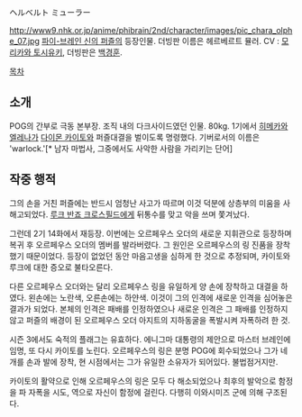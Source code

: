 ヘルベルト ミューラー

http://www9.nhk.or.jp/anime/phibrain/2nd/character/images/pic_chara_olphe_07.jpg
[[파이-브레인 신의 퍼즐]]의 등장인물. 더빙판 이름은 헤르베르트 뮬러. CV : [[모리카와 토시유키]], 더빙판은 [[백경훈]].

[[목차]]
== 소개 ==
POG의 간부로 극동 본부장. 조직 내의 다크사이드였던 인물. 80kg. 1기에서 [[히메카와 엘레나]]가 [[다이몬 카이토]]와 퍼즐대결을 벌이도록 명령했다. 기버로서의 이름은 'warlock.'[* 남자 마법사, 그중에서도 사악한 사람을 가리키는 단어]

== 작중 행적 ==
그의 손을 거친 퍼즐에는 반드시 엄청난 사고가 따르며 이것 덕분에 상층부의 미움을 사 해고되었다. [[루크 반죠 크로스필드]]에게 뒤통수를 맞고 악을 쓰며 쫓겨났다.

그런데 2기 14화에서 재등장. 이번에는 오르페우스 오더의 새로운 지휘관으로 등장하며 복귀 후 오르페우스 오더의 멤버를 발라버렸다. 그 원인은 오르페우스의 링 진품을 장착했기 때문이었다. 등장이 없었던 동안 마음고생을 심하게 한 것으로 추정되며, 카이토와 루크에 대한 증오로 불타오른다.

다른 오르페우스 오더와는 달리 오르페우스 링을 유일하게 양 손에 장착하고 대결을 하였다. 왼손에는 노란색, 오른손에는 하얀색. 이것이 그의 인격에 새로운 인격을 심어놓은 결과가 되었다. 본체의 인격은 패배를 인정하였으나 새로운 인격은 그 패배를 인정하지 않고 퍼즐의 배경이 된 오르페우스 오더 아지트의 지하동굴을 폭발시켜 자폭하려 한 것.

시즌 3에서도 숙적의 플래그는 유효하다. 에니그마 대통령의 제안으로 마스터 브레인에 임명, 또 다시 카이토를 노린다. 오르페우스의 링은 분명 POG에 회수되었으나 그가 네 개를 손과 발에 장착, 현 시점에서는 그가 유일한 소유자가 되어있다. 불법점거지만.

카이토의 활약으로 인해 오르페우스의 링은 모두 다 해소되었으나 최후의 발악으로 함정을 파 자폭을 시도, 역으로 자신이 함정에 걸린다. 다행히 이와시미즈 군에 의해 구조된다.
